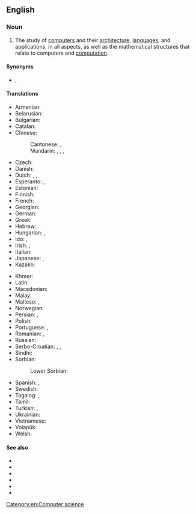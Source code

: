 {{also|computer-science}}
==English==
{{wikipedia}}

===Noun===
{{en-noun|-}}

# The study of [[computer]]s and their [[computer architecture|architecture]], [[computer language|languages]], and applications, in all aspects, as well as the mathematical structures that relate to computers and [[computation]].

====Synonyms====
* {{l|en|computing}}, {{l|en|datalogy}}

====Translations====
{{trans-top|study of computers and their architecture}}
* Armenian: {{t+|hy|ինֆորմատիկա|sc=Armn}}
* Belarusian: {{t|be|інфарма́тыка|f|sc=Cyrl}}
* Bulgarian: {{t+|bg|информа́тика|f|sc=Cyrl}}
* Catalan: {{t+|ca|informàtica|f}}
* Chinese:
*: Cantonese: {{t|yue|電腦科學|sc=Hani}}, {{t|yue|电脑科学|tr=din6 nou5 fo1 hok6|sc=Hani}}
*: Mandarin: {{t|cmn|電腦科學|sc=Hani}}, {{t|cmn|电脑科学|tr=diànnǎo kēxué|sc=Hani}}, {{t+|cmn|計算機科學|sc=Hani}}, {{t+|cmn|计算机科学|tr=jìsuànjī kēxué|sc=Hani}}
* Czech: {{t+|cs|informatika|f}}
* Danish: {{t+|da|datalogi}}
* Dutch: {{t+|nl|informatica|f}}, {{t+|nl|computerwetenschap|f}}, {{t+|nl|computerwetenschappen|f-p}}
* Esperanto: {{t|eo|komputiko}}, {{t|eo|informa scienco}}
* Estonian: {{t|et|arvutiteadus}}
* Finnish: {{t+|fi|tietojenkäsittelytiede}}
* French: {{t+|fr|informatique|f}}
* Georgian: {{t|ka|ინფორმატიკა}}
* German: {{t+|de|Informatik|f}}
* Greek: {{t+|el|πληροφορική|f|sc=Grek}}
* Hebrew: {{t+|he|מדעי המחשב}}
* Hungarian: {{t+|hu|informatika}}, {{t|hu|számítástudomány}}
* Ido: {{t+|io|informatiko}}, {{t|io|komputocienco}}
* Irish: {{t|ga|ríomheolaíocht|f}}, {{t|ga|eolaíocht ríomhaireachta|f}}
* Italian: {{t+|it|informatica|f}}
* Japanese: {{t+|ja|情報科学|tr=[[じょうほうかがく]], jōhōkagaku|sc=Jpan}}, {{t|ja|コンピュータサイエンス|tr=konpūta-saiensu|sc=Jpan}}
* Kazakh: {{t|kk|информатика|sc=Cyrl}}
{{trans-mid}}
* Khmer: {{t|km|វិទ្យាសាស្ត្រគណិតូបករណ៍|tr=vi tyea sas keak net tob kor|sc=Khmr}}
* Latin: {{t|la|informatica}}
* Macedonian: {{t|mk|информатика|f}}
* Malay: {{t|ms|sains penkomputeran}}
* Maltese: {{t|mt|informatika}}, {{t|mt|xjenza kompjuteriżata}}
* Norwegian: {{t|no|Informatikk}}
* Persian: {{t|fa|علوم رایانه}}, {{t|fa|علوم کامپیوتر}}
* Polish: {{t+|pl|informatyka|f}}
* Portuguese: {{t|pt|ciência da computação|f}}, {{t+|pt|informática|f}}
* Romanian: {{t|ro|știința calculatoarelor}}, {{t|ro|știința computerelor}}
* Russian: {{t+|ru|информа́тика|f}}
* Serbo-Croatian: {{t+|sh|računarstvo|n}}, {{t|sh|računarska znanost}}, {{t+|sh|informatika|f}}
* Sindhi: {{t+|sd|ڳڻپيوڪيات|f}}
* Sorbian:
*: Lower Sorbian: {{t|dsb|informatika|f}}
* Spanish: {{t+|es|informática|f}}, {{t+|es|computación|f}}
* Swedish: {{t|sv|datavetenskap}}
* Tagalog: {{t|tl|panuusing agham}}, {{t|tl|agham panpanuos}}
* Tamil: {{t|ta|kanipori arivial|sc=Taml}}
* Turkish: {{t+|tr|bilgisayar bilimi}}, {{t+|tr|bilişim}}
* Ukrainian: {{t+|uk|інформа́тика|f|sc=Cyrl}}
* Vietnamese: {{t|vi|khoa học máy tính}}
* Volapük: {{t|vo|nünömav}}
* Welsh: {{t+|cy|cyfrifiadureg|f}}
{{trans-bottom}}

====See also====
* {{l|en|algorithm}}
* {{l|en|data structure}}
* {{l|en|informatics}}
* {{l|en|information science}}
* {{l|en|information theory}}
* {{l|en|mathematics}}

[[Category:en:Computer science]]